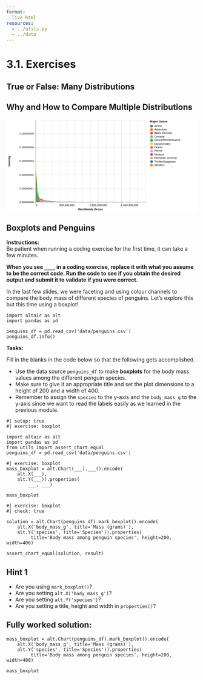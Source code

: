 ```yaml
---
format:
  live-html
resources:
  - ../utils.py
  - ../data
---
```


<script src='../../src/quiz.js'></script>  <!-- Only needed once per page -->

# 3.1. Exercises

## True or False: Many Distributions

<div id='mcq1'></div> 
<script>
    generateQuiz(
        'mcq1', 
        'True or False',  
        'Using a bar plot to display a statistic like the mean, is an effective way to compare quantitative dataframe columns.', 
        { 
        'True': 'This hinders us from seeing any variation in the data and can be problematic and cause us to draw incorrect conclusions.',
        'False': ''
        },
        'False',  
    );
</script>

<div id='mcq2'></div> 
<script>
    generateQuiz(
        'mcq2',
        'True or False',
        'We can sort boxplots by their median value within an Altair plot by specifying sort=‘median’.',
        {
        'True': 'We have to first use `pandas` to sort the categorical dataframe column’s mean values outside of the `alt.Chart()`.',
        'False': 'You remembered that we must do this first before making the plot!'
        },
        'False',
    );
</script>

## Why and How to Compare Multiple Distributions

<div id='mcq3'></div> 
<script>
    generateQuiz(
        'mcq3',
        'Question 1',
        'When comparing the value counts of certain dataframe columns, why can it be extremely difficult to obtain meaningful insights from density plots such as the one below?',
        {
        'There are too many records.': 'Having a lot of observations has no impact on a density plot.',
        'The majority of the observations lie on the left side of the plot making the values and genres difficult to observe.': '',
        'There are too many columns being plotted.': 'We are only plotting one column from a dataframe so this should not matter.',
        'The x-axis tend to display too many values without reason.': 'If our plot includes the axis to the length shown, there are records for the values but they are so close to 0, that they cannot be identified.'
        },
        'The majority of the observations lie on the left side of the plot making the values and genres difficult to observe.',
    );
</script>


<?xml version="1.0" encoding="utf-8"?>


<svg xmlns="http://www.w3.org/2000/svg" xmlns:xlink="http://www.w3.org/1999/xlink" version="1.1" class="marks" width="698" height="342" viewBox="0 0 698 342"><rect width="698" height="342" fill="white"/><g fill="none" stroke-miterlimit="10" transform="translate(107,5)"><g class="mark-group role-frame root" role="graphics-object" aria-roledescription="group mark container"><g transform="translate(0,0)"><path class="background" aria-hidden="true" d="M0.5,0.5h400v300h-400Z" stroke="#ddd"/><g><g class="mark-group role-axis" aria-hidden="true"><g transform="translate(0.5,300.5)"><path class="background" aria-hidden="true" d="M0,0h0v0h0Z" pointer-events="none"/><g><g class="mark-rule role-axis-grid" pointer-events="none"><line transform="translate(0,-300)" x2="0" y2="300" stroke="#ddd" stroke-width="1" opacity="1"/><line transform="translate(29,-300)" x2="0" y2="300" stroke="#ddd" stroke-width="1" opacity="1"/><line transform="translate(57,-300)" x2="0" y2="300" stroke="#ddd" stroke-width="1" opacity="1"/><line transform="translate(86,-300)" x2="0" y2="300" stroke="#ddd" stroke-width="1" opacity="1"/><line transform="translate(114,-300)" x2="0" y2="300" stroke="#ddd" stroke-width="1" opacity="1"/><line transform="translate(143,-300)" x2="0" y2="300" stroke="#ddd" stroke-width="1" opacity="1"/><line transform="translate(171,-300)" x2="0" y2="300" stroke="#ddd" stroke-width="1" opacity="1"/><line transform="translate(200,-300)" x2="0" y2="300" stroke="#ddd" stroke-width="1" opacity="1"/><line transform="translate(229,-300)" x2="0" y2="300" stroke="#ddd" stroke-width="1" opacity="1"/><line transform="translate(257,-300)" x2="0" y2="300" stroke="#ddd" stroke-width="1" opacity="1"/><line transform="translate(286,-300)" x2="0" y2="300" stroke="#ddd" stroke-width="1" opacity="1"/><line transform="translate(314,-300)" x2="0" y2="300" stroke="#ddd" stroke-width="1" opacity="1"/><line transform="translate(343,-300)" x2="0" y2="300" stroke="#ddd" stroke-width="1" opacity="1"/><line transform="translate(371,-300)" x2="0" y2="300" stroke="#ddd" stroke-width="1" opacity="1"/><line transform="translate(400,-300)" x2="0" y2="300" stroke="#ddd" stroke-width="1" opacity="1"/></g></g><path class="foreground" aria-hidden="true" d="" pointer-events="none" display="none"/></g></g><g class="mark-group role-axis" aria-hidden="true"><g transform="translate(0.5,0.5)"><path class="background" aria-hidden="true" d="M0,0h0v0h0Z" pointer-events="none"/><g><g class="mark-rule role-axis-grid" pointer-events="none"><line transform="translate(0,300)" x2="400" y2="0" stroke="#ddd" stroke-width="1" opacity="1"/><line transform="translate(0,250)" x2="400" y2="0" stroke="#ddd" stroke-width="1" opacity="1"/><line transform="translate(0,200)" x2="400" y2="0" stroke="#ddd" stroke-width="1" opacity="1"/><line transform="translate(0,150)" x2="400" y2="0" stroke="#ddd" stroke-width="1" opacity="1"/><line transform="translate(0,100)" x2="400" y2="0" stroke="#ddd" stroke-width="1" opacity="1"/><line transform="translate(0,50)" x2="400" y2="0" stroke="#ddd" stroke-width="1" opacity="1"/></g></g><path class="foreground" aria-hidden="true" d="" pointer-events="none" display="none"/></g></g><g class="mark-group role-axis" role="graphics-symbol" aria-roledescription="axis" aria-label="X-axis titled 'Worldwide Gross' for a linear scale with values from 0 to 2,800,000,000"><g transform="translate(0.5,300.5)"><path class="background" aria-hidden="true" d="M0,0h0v0h0Z" pointer-events="none"/><g><g class="mark-rule role-axis-tick" pointer-events="none"><line transform="translate(0,0)" x2="0" y2="5" stroke="#888" stroke-width="1" opacity="1"/><line transform="translate(29,0)" x2="0" y2="5" stroke="#888" stroke-width="1" opacity="1"/><line transform="translate(57,0)" x2="0" y2="5" stroke="#888" stroke-width="1" opacity="1"/><line transform="translate(86,0)" x2="0" y2="5" stroke="#888" stroke-width="1" opacity="1"/><line transform="translate(114,0)" x2="0" y2="5" stroke="#888" stroke-width="1" opacity="1"/><line transform="translate(143,0)" x2="0" y2="5" stroke="#888" stroke-width="1" opacity="1"/><line transform="translate(171,0)" x2="0" y2="5" stroke="#888" stroke-width="1" opacity="1"/><line transform="translate(200,0)" x2="0" y2="5" stroke="#888" stroke-width="1" opacity="1"/><line transform="translate(229,0)" x2="0" y2="5" stroke="#888" stroke-width="1" opacity="1"/><line transform="translate(257,0)" x2="0" y2="5" stroke="#888" stroke-width="1" opacity="1"/><line transform="translate(286,0)" x2="0" y2="5" stroke="#888" stroke-width="1" opacity="1"/><line transform="translate(314,0)" x2="0" y2="5" stroke="#888" stroke-width="1" opacity="1"/><line transform="translate(343,0)" x2="0" y2="5" stroke="#888" stroke-width="1" opacity="1"/><line transform="translate(371,0)" x2="0" y2="5" stroke="#888" stroke-width="1" opacity="1"/><line transform="translate(400,0)" x2="0" y2="5" stroke="#888" stroke-width="1" opacity="1"/></g><g class="mark-text role-axis-label" pointer-events="none"><text text-anchor="start" transform="translate(0,15)" font-family="sans-serif" font-size="10px" fill="#000" opacity="1">0</text><text text-anchor="middle" transform="translate(28.57142857142857,15)" font-family="sans-serif" font-size="10px" fill="#000" opacity="0">200,000,000</text><text text-anchor="middle" transform="translate(57.14285714285714,15)" font-family="sans-serif" font-size="10px" fill="#000" opacity="0">400,000,000</text><text text-anchor="middle" transform="translate(85.71428571428571,15)" font-family="sans-serif" font-size="10px" fill="#000" opacity="0">600,000,000</text><text text-anchor="middle" transform="translate(114.28571428571428,15)" font-family="sans-serif" font-size="10px" fill="#000" opacity="1">800,000,000</text><text text-anchor="middle" transform="translate(142.85714285714286,15)" font-family="sans-serif" font-size="10px" fill="#000" opacity="0">1,000,000,000</text><text text-anchor="middle" transform="translate(171.42857142857142,15)" font-family="sans-serif" font-size="10px" fill="#000" opacity="0">1,200,000,000</text><text text-anchor="middle" transform="translate(200,15)" font-family="sans-serif" font-size="10px" fill="#000" opacity="0">1,400,000,000</text><text text-anchor="middle" transform="translate(228.57142857142856,15)" font-family="sans-serif" font-size="10px" fill="#000" opacity="1">1,600,000,000</text><text text-anchor="middle" transform="translate(257.14285714285717,15)" font-family="sans-serif" font-size="10px" fill="#000" opacity="0">1,800,000,000</text><text text-anchor="middle" transform="translate(285.7142857142857,15)" font-family="sans-serif" font-size="10px" fill="#000" opacity="0">2,000,000,000</text><text text-anchor="middle" transform="translate(314.2857142857143,15)" font-family="sans-serif" font-size="10px" fill="#000" opacity="0">2,200,000,000</text><text text-anchor="middle" transform="translate(342.85714285714283,15)" font-family="sans-serif" font-size="10px" fill="#000" opacity="1">2,400,000,000</text><text text-anchor="middle" transform="translate(371.42857142857144,15)" font-family="sans-serif" font-size="10px" fill="#000" opacity="0">2,600,000,000</text><text text-anchor="end" transform="translate(400,15)" font-family="sans-serif" font-size="10px" fill="#000" opacity="0">2,800,000,000</text></g><g class="mark-rule role-axis-domain" pointer-events="none"><line transform="translate(0,0)" x2="400" y2="0" stroke="#888" stroke-width="1" opacity="1"/></g><g class="mark-text role-axis-title" pointer-events="none"><text text-anchor="middle" transform="translate(200,30)" font-family="sans-serif" font-size="11px" font-weight="bold" fill="#000" opacity="1">Worldwide
Gross</text></g></g><path class="foreground" aria-hidden="true" d="" pointer-events="none" display="none"/></g></g><g class="mark-group role-axis" role="graphics-symbol" aria-roledescription="axis" aria-label="Y-axis titled 'density' for a linear scale with values from 0.00000000 to 0.00000006"><g transform="translate(0.5,0.5)"><path class="background" aria-hidden="true" d="M0,0h0v0h0Z" pointer-events="none"/><g><g class="mark-rule role-axis-tick" pointer-events="none"><line transform="translate(0,300)" x2="-5" y2="0" stroke="#888" stroke-width="1" opacity="1"/><line transform="translate(0,250)" x2="-5" y2="0" stroke="#888" stroke-width="1" opacity="1"/><line transform="translate(0,200)" x2="-5" y2="0" stroke="#888" stroke-width="1" opacity="1"/><line transform="translate(0,150)" x2="-5" y2="0" stroke="#888" stroke-width="1" opacity="1"/><line transform="translate(0,100)" x2="-5" y2="0" stroke="#888" stroke-width="1" opacity="1"/><line transform="translate(0,50)" x2="-5" y2="0" stroke="#888" stroke-width="1" opacity="1"/></g><g class="mark-text role-axis-label" pointer-events="none"><text text-anchor="end" transform="translate(-7,303)" font-family="sans-serif" font-size="10px" fill="#000" opacity="1">0.00000000</text><text text-anchor="end" transform="translate(-7,252.99999999999997)" font-family="sans-serif" font-size="10px" fill="#000" opacity="1">0.00000001</text><text text-anchor="end" transform="translate(-7,203)" font-family="sans-serif" font-size="10px" fill="#000" opacity="1">0.00000002</text><text text-anchor="end" transform="translate(-7,153)" font-family="sans-serif" font-size="10px" fill="#000" opacity="1">0.00000003</text><text text-anchor="end" transform="translate(-7,102.99999999999997)" font-family="sans-serif" font-size="10px" fill="#000" opacity="1">0.00000004</text><text text-anchor="end" transform="translate(-7,52.999999999999986)" font-family="sans-serif" font-size="10px" fill="#000" opacity="1">0.00000005</text></g><g class="mark-rule role-axis-domain" pointer-events="none"><line transform="translate(0,300)" x2="0" y2="-300" stroke="#888" stroke-width="1" opacity="1"/></g><g class="mark-text role-axis-title" pointer-events="none"><text text-anchor="middle" transform="translate(-91,150) rotate(-90) translate(0,-2)" font-family="sans-serif" font-size="11px" font-weight="bold" fill="#000" opacity="1">density</text></g></g><path class="foreground" aria-hidden="true" d="" pointer-events="none" display="none"/></g></g><g class="mark-group role-scope pathgroup" role="graphics-object" aria-roledescription="group mark container"><g transform="translate(0,0)"><path class="background" aria-hidden="true" d="M0,0h400v300h-400Z"/><g><g class="mark-area role-mark marks" role="graphics-object" aria-roledescription="area mark container"><path aria-label="Major Genre: Drama; Worldwide Gross: 0; density: 1.44424720047e-8" role="graphics-symbol" aria-roledescription="area mark" d="M0,227.78763997655835L4.5309174514285715,260.5435171237179L9.061834902857143,281.62660249010924L13.592752354285711,290.92105336081L18.123669805714286,293.6775016427389L22.654587257142857,296.23806738826926L27.185504708571422,297.9418533945787L31.716422160000008,297.5390291148264L36.24733961142857,298.6201853864766L40.77825706285714,299.3653273939833L45.309174514285715,298.8111042263535L49.84009196571429,299.2853816706925L54.371009417142844,299.63689836851955L58.90192686857143,299.7793933873255L63.432844320000015,299.92144350803585L67.96376177142857,299.8094912328355L72.49467922285714,299.8325724583856L77.02559667428572,299.9603750296905L81.55651412571429,299.9995176376596L86.08743157714285,299.8424280446291L90.61834902857143,299.9652788421899L95.14926648000001,299.84922502557475L99.68018393142857,299.58470017735266L104.21110138285717,299.9839037082034L108.74201883428569,299.99444989899456L113.27293628571428,299.7843360491982L113.27293628571428,300L108.74201883428569,300L104.21110138285717,300L99.68018393142857,300L95.14926648000001,300L90.61834902857143,300L86.08743157714285,300L81.55651412571429,300L77.02559667428572,300L72.49467922285714,300L67.96376177142857,300L63.432844320000015,300L58.90192686857143,300L54.371009417142844,300L49.84009196571429,300L45.309174514285715,300L40.77825706285714,300L36.24733961142857,300L31.716422160000008,300L27.185504708571422,300L22.654587257142857,300L18.123669805714286,300L13.592752354285711,300L9.061834902857143,300L4.5309174514285715,300L0,300Z" fill="#b279a2"/></g></g><path class="foreground" aria-hidden="true" d="" display="none"/></g><g transform="translate(0,0)"><path class="background" aria-hidden="true" d="M0,0h400v300h-400Z"/><g><g class="mark-area role-mark marks" role="graphics-object" aria-roledescription="area mark container"><path aria-label="Major Genre: Comedy; Worldwide Gross: 0; density: 8.52802226222e-9" role="graphics-symbol" aria-roledescription="area mark" d="M0,257.35988868891604L3.545688182857143,251.0040046902376L7.091376365714286,271.18843062613087L10.637064548571429,283.46497304578224L14.182752731428572,289.39359588007784L17.728440914285713,292.9477420146153L21.274129097142858,293.25704947149427L24.819817280000002,292.6969793063541L28.365505462857143,295.1691500129199L31.91119364571428,297.33572233348417L35.456881828571426,297.9538253116325L39.00257001142857,297.7182807662953L42.548258194285715,297.59978101374304L46.09394637714285,298.50721815405865L49.639634560000005,298.7464796703493L53.185322742857146,299.3716550403724L56.73101092571429,299.6078073024964L60.27669910857144,299.3869963313005L63.82238729142856,299.2600562224332L67.36807547428572,299.00023774819795L70.91376365714285,299.17141402520036L74.45945184,299.3649031871381L78.00514002285713,299.67707249657303L81.5508282057143,299.7618696234897L85.09651638857143,299.6929981582983L88.64220457142858,299.7454513023682L88.64220457142858,300L85.09651638857143,300L81.5508282057143,300L78.00514002285713,300L74.45945184,300L70.91376365714285,300L67.36807547428572,300L63.82238729142856,300L60.27669910857144,300L56.73101092571429,300L53.185322742857146,300L49.639634560000005,300L46.09394637714285,300L42.548258194285715,300L39.00257001142857,300L35.456881828571426,300L31.91119364571428,300L28.365505462857143,300L24.819817280000002,300L21.274129097142858,300L17.728440914285713,300L14.182752731428572,300L10.637064548571429,300L7.091376365714286,300L3.545688182857143,300L0,300Z" fill="#72b7b2"/></g></g><path class="foreground" aria-hidden="true" d="" display="none"/></g><g transform="translate(0,0)"><path class="background" aria-hidden="true" d="M0,0h400v300h-400Z"/><g><g class="mark-area role-mark marks" role="graphics-object" aria-roledescription="area mark container"><path aria-label="Major Genre: Musical; Worldwide Gross: 0; density: 6.06143341112e-9" role="graphics-symbol" aria-roledescription="area mark" d="M0,269.6928329443893L2.305582462857143,265.89786802245163L4.611164925714286,266.9840974395593L6.916747388571428,271.74742391367965L9.222329851428572,277.90216401408463L11.527912314285715,283.5638178835023L13.833494777142857,287.76613020706554L16.139077240000002,290.2453656909139L18.444659702857145,291.2413891205432L20.750242165714287,291.40497762008965L23.05582462857143,291.51001349651386L25.36140709142857,292.05541324741404L27.666989554285713,293.10240552828805L29.972572017142856,294.3998887046243L32.278154480000005,295.59943592855103L34.58373694285714,296.4416085539748L36.88931940571429,296.8764163932298L39.194901868571435,297.0657202588026L41.500484331428574,297.26238439021495L43.80606679428571,297.6408145712951L46.11164925714286,298.18378528871744L48.41723171999999,298.7072932813438L50.72281418285714,299.01212966042976L53.028396645714295,299.04311110642084L55.33397910857143,298.9296410012533L57.63956157142858,298.87888874589345L57.63956157142858,300L55.33397910857143,300L53.028396645714295,300L50.72281418285714,300L48.41723171999999,300L46.11164925714286,300L43.80606679428571,300L41.500484331428574,300L39.194901868571435,300L36.88931940571429,300L34.58373694285714,300L32.278154480000005,300L29.972572017142856,300L27.666989554285713,300L25.36140709142857,300L23.05582462857143,300L20.750242165714287,300L18.444659702857145,300L16.139077240000002,300L13.833494777142857,300L11.527912314285715,300L9.222329851428572,300L6.916747388571428,300L4.611164925714286,300L2.305582462857143,300L0,300Z" fill="#9d755d"/></g></g><path class="foreground" aria-hidden="true" d="" display="none"/></g><g transform="translate(0,0)"><path class="background" aria-hidden="true" d="M0,0h400v300h-400Z"/><g><g class="mark-area role-mark marks" role="graphics-object" aria-roledescription="area mark container"><path aria-label="Major Genre: Thriller/Suspense; Worldwide Gross: 0; density: 7.32819297617e-9" role="graphics-symbol" aria-roledescription="area mark" d="M0,263.35903511915495L10.530742600000002,278.70949084360245L21.061485200000003,294.60026288038654L31.5922278,296.5956132480385L42.12297040000001,298.3140776726223L52.653713,299.4438843096835L63.1844556,299.8417208691465L73.7151982,299.854958580544L84.24594080000001,299.99980247312976L94.7766834,299.644243968835L105.307426,299.45632825966305L115.8381686,299.9726650675178L126.3689112,299.999999990627L136.8996538,300L147.4303964,300L157.961139,300L168.49188160000003,300L179.02262420000002,300L189.5533668,300L200.08410940000002,300L210.614852,300L221.1455946,300L231.6763372,300L242.2070798,299.9999999999845L252.7378224,299.9990169452095L263.268565,299.60818930857033L263.268565,300L252.7378224,300L242.2070798,300L231.6763372,300L221.1455946,300L210.614852,300L200.08410940000002,300L189.5533668,300L179.02262420000002,300L168.49188160000003,300L157.961139,300L147.4303964,300L136.8996538,300L126.3689112,300L115.8381686,300L105.307426,300L94.7766834,300L84.24594080000001,300L73.7151982,300L63.1844556,300L52.653713,300L42.12297040000001,300L31.5922278,300L21.061485200000003,300L10.530742600000002,300L0,300Z" fill="#4c78a8"/></g></g><path class="foreground" aria-hidden="true" d="" display="none"/></g><g transform="translate(0,0)"><path class="background" aria-hidden="true" d="M0,0h400v300h-400Z"/><g><g class="mark-area role-mark marks" role="graphics-object" aria-roledescription="area mark container"><path aria-label="Major Genre: Adventure; Worldwide Gross: 0; density: 2.02187847231e-9" role="graphics-symbol" aria-roledescription="area mark" d="M0,289.8906076384335L6.474441857142857,287.4975933196307L12.948883714285714,287.48138252419983L19.42332557142857,289.27331543831014L25.897767428571427,291.5360719253615L32.372209285714284,293.33967742431884L38.84665114285714,294.49386651335465L45.321093000000005,295.25675399087146L51.795534857142854,295.9684475924111L58.26997671428571,296.77538269764517L64.74441857142857,297.5497716893814L71.21886042857143,298.1065600767519L77.69330228571428,298.43902350754087L84.16774414285715,298.65986274151453L90.64218600000001,298.8188008782915L97.11662785714286,298.8710425827516L103.59106971428571,298.77553908911057L110.06551157142856,298.5794482497719L116.53995342857142,298.39930095457885L123.0143952857143,298.33807310746624L129.48883714285714,298.4433701561111L135.963279,298.69839575409L142.43772085714286,299.02041702035956L148.9121627142857,299.31537664927583L155.38660457142856,299.54452279294173L161.86104642857143,299.71664603669086L161.86104642857143,300L155.38660457142856,300L148.9121627142857,300L142.43772085714286,300L135.963279,300L129.48883714285714,300L123.0143952857143,300L116.53995342857142,300L110.06551157142856,300L103.59106971428571,300L97.11662785714286,300L90.64218600000001,300L84.16774414285715,300L77.69330228571428,300L71.21886042857143,300L64.74441857142857,300L58.26997671428571,300L51.795534857142854,300L45.321093000000005,300L38.84665114285714,300L32.372209285714284,300L25.897767428571427,300L19.42332557142857,300L12.948883714285714,300L6.474441857142857,300L0,300Z" fill="#f58518"/></g></g><path class="foreground" aria-hidden="true" d="" display="none"/></g><g transform="translate(0,0)"><path class="background" aria-hidden="true" d="M0,0h400v300h-400Z"/><g><g class="mark-area role-mark marks" role="graphics-object" aria-roledescription="area mark container"><path aria-label="Major Genre: Action; Worldwide Gross: 0; density: 3.7716362804e-9" role="graphics-symbol" aria-roledescription="area mark" d="M0,281.14181859797947L15.816522851428571,286.3630539505048L31.633045702857142,294.21031536935493L47.44956855428571,296.32277091386294L63.266091405714285,297.9024805806831L79.08261425714286,299.2989583663021L94.89913710857142,299.77451130200507L110.71565996000001,299.61868789203953L126.53218281142857,299.8639526341454L142.34870566285713,299.88153783356876L158.16522851428573,299.9897039491015L173.98175136571427,299.99999978549624L189.79827421714285,300L205.61479706857142,300L221.43131992000002,300L237.24784277142854,300L253.06436562285714,300L268.88088847428577,300L284.69741132571426,300L300.51393417714286,300L316.33045702857146,300L332.14697988,300L347.96350273142855,300L363.7800255828571,299.99999999496043L379.5965484342857,299.99822698096756L395.4130712857143,299.87483400409104L395.4130712857143,300L379.5965484342857,300L363.7800255828571,300L347.96350273142855,300L332.14697988,300L316.33045702857146,300L300.51393417714286,300L284.69741132571426,300L268.88088847428577,300L253.06436562285714,300L237.24784277142854,300L221.43131992000002,300L205.61479706857142,300L189.79827421714285,300L173.98175136571427,300L158.16522851428573,300L142.34870566285713,300L126.53218281142857,300L110.71565996000001,300L94.89913710857142,300L79.08261425714286,300L63.266091405714285,300L47.44956855428571,300L31.633045702857142,300L15.816522851428571,300L0,300Z" fill="#4c78a8"/></g></g><path class="foreground" aria-hidden="true" d="" display="none"/></g><g transform="translate(0,0)"><path class="background" aria-hidden="true" d="M0,0h400v300h-400Z"/><g><g class="mark-area role-mark marks" role="graphics-object" aria-roledescription="area mark container"><path aria-label="Major Genre: Romantic Comedy; Worldwide Gross: 0; density: 5.9563842043e-9" role="graphics-symbol" aria-roledescription="area mark" d="M0,270.21807897849L2.648,265.43656567568956L5.296,267.8727819923353L7.944,274.7407102032084L10.592,281.8359430862L13.239999999999998,286.99995358460416L15.888,290.2271849505979L18.536,292.18491702776845L21.184,293.3512331320155L23.832,293.9728562850058L26.479999999999997,294.2656291523244L29.128,294.5015361687678L31.776,294.86022365088195L34.424,295.284352807232L37.072,295.6540779785503L39.72,295.98932391950945L42.368,296.32653240122994L45.016,296.5756600758668L47.664,296.66755920503726L50.312,296.77057398260166L52.959999999999994,297.193666465395L55.608000000000004,297.99027652505305L58.256,298.82090321858004L60.904,299.32846282216383L63.552,299.4891190065545L66.2,299.52542986475737L66.2,300L63.552,300L60.904,300L58.256,300L55.608000000000004,300L52.959999999999994,300L50.312,300L47.664,300L45.016,300L42.368,300L39.72,300L37.072,300L34.424,300L31.776,300L29.128,300L26.479999999999997,300L23.832,300L21.184,300L18.536,300L15.888,300L13.239999999999998,300L10.592,300L7.944,300L5.296,300L2.648,300L0,300Z" fill="#bab0ac"/></g></g><path class="foreground" aria-hidden="true" d="" display="none"/></g><g transform="translate(0,0)"><path class="background" aria-hidden="true" d="M0,0h400v300h-400Z"/><g><g class="mark-area role-mark marks" role="graphics-object" aria-roledescription="area mark container"><path aria-label="Major Genre: Horror; Worldwide Gross: 0; density: 8.01575942079e-9" role="graphics-symbol" aria-roledescription="area mark" d="M0,259.9212028960269L3.343175434285714,243.25982342498887L6.686350868571428,263.469537691571L10.029526302857143,279.99570318102013L13.372701737142856,286.57743806243184L16.715877171428573,289.43539778152854L20.059052605714285,293.68290884620296L23.40222804,294.7650062414786L26.745403474285713,294.7016919943395L30.088578908571428,295.66405233157803L33.43175434285715,297.8172096295773L36.77492977714286,298.92639553782396L40.11810521142857,299.82849782680927L43.46128064571428,299.98364071612343L46.80445608,299.7801234383062L50.147631514285706,299.44856153833973L53.490806948571425,299.68043459851L56.83398238285714,299.4644364894259L60.177157817142856,299.70311426993874L63.520333251428575,299.81747063472164L66.8635086857143,299.4589624215067L70.20668411999999,299.748487306465L73.54985955428572,299.9837861435889L76.89303498857144,299.989428211052L80.23621042285714,299.79653303105505L83.57938585714285,299.45225434870093L83.57938585714285,300L80.23621042285714,300L76.89303498857144,300L73.54985955428572,300L70.20668411999999,300L66.8635086857143,300L63.520333251428575,300L60.177157817142856,300L56.83398238285714,300L53.490806948571425,300L50.147631514285706,300L46.80445608,300L43.46128064571428,300L40.11810521142857,300L36.77492977714286,300L33.43175434285715,300L30.088578908571428,300L26.745403474285713,300L23.40222804,300L20.059052605714285,300L16.715877171428573,300L13.372701737142856,300L10.029526302857143,300L6.686350868571428,300L3.343175434285714,300L0,300Z" fill="#ff9da6"/></g></g><path class="foreground" aria-hidden="true" d="" display="none"/></g><g transform="translate(0,0)"><path class="background" aria-hidden="true" d="M0,0h400v300h-400Z"/><g><g class="mark-area role-mark marks" role="graphics-object" aria-roledescription="area mark container"><path aria-label="Major Genre: Western; Worldwide Gross: 14873; density: 1.50362976487e-8" role="graphics-symbol" aria-roledescription="area mark" d="M0.0021247142857142858,224.81851175639844L2.426039725714286,218.97486130691007L4.849954737142858,256.4355252758361L7.273869748571428,277.11540972670383L9.697784760000001,282.4852648517087L12.121699771428572,290.2082340004865L14.545614782857141,291.28002605253937L16.969529794285716,295.17848502885937L19.39344480571429,299.4134691503748L21.817359817142858,299.9855363564461L24.24127482857143,299.99992864617354L26.665189839999996,299.99999993032117L29.089104851428573,299.99999999998664L31.513019862857146,300L33.93693487428572,300L36.36084988571429,300L38.78476489714286,300L41.20867990857143,300L43.63259492,300L46.05650993142857,299.99999999999943L48.48042494285715,299.99999999523374L50.90433995428572,299.99999209154777L53.32825496571429,299.9974737848801L55.75216997714286,299.8446496072872L58.17608498857142,298.16084822499323L60.6,295.8083407005724L60.6,300L58.17608498857142,300L55.75216997714286,300L53.32825496571429,300L50.90433995428572,300L48.48042494285715,300L46.05650993142857,300L43.63259492,300L41.20867990857143,300L38.78476489714286,300L36.36084988571429,300L33.93693487428572,300L31.513019862857146,300L29.089104851428573,300L26.665189839999996,300L24.24127482857143,300L21.817359817142858,300L19.39344480571429,300L16.969529794285716,300L14.545614782857141,300L12.121699771428572,300L9.697784760000001,300L7.273869748571428,300L4.849954737142858,300L2.426039725714286,300L0.0021247142857142858,300Z" fill="#f58518"/></g></g><path class="foreground" aria-hidden="true" d="" display="none"/></g><g transform="translate(0,0)"><path class="background" aria-hidden="true" d="M0,0h400v300h-400Z"/><g><g class="mark-area role-mark marks" role="graphics-object" aria-roledescription="area mark container"><path aria-label="Major Genre: Documentary; Worldwide Gross: 0; density: 5.50885628936e-8" role="graphics-symbol" aria-roledescription="area mark" d="M0,24.557185532192214L1.270940097142857,169.51917784392845L2.541880194285714,247.24676230457746L3.812820291428571,284.8847729355303L5.083760388571428,286.4172617402167L6.354700485714286,299.45112355179805L7.625640582857142,294.7656007531655L8.896580680000001,292.0499112596568L10.167520777142856,290.07254334029506L11.438460874285711,297.16916057259635L12.709400971428572,299.9870327935237L13.980341068571429,299.9999990616756L15.251281165714284,299.99998509717886L16.522221262857144,299.92678035094696L17.793161360000003,294.3176097799086L19.064101457142854,293.03407665208556L20.335041554285713,299.8651128576508L21.60598165142857,299.9999587421452L22.876921748571423,299.99999999980065L24.14786184571429,300L25.418801942857144,300L26.689742040000002,299.99999999999994L27.960682137142857,299.9999999169084L29.231622234285716,299.9973503006987L30.502562331428567,298.6653104733317L31.773502428571426,289.3804004682371L31.773502428571426,300L30.502562331428567,300L29.231622234285716,300L27.960682137142857,300L26.689742040000002,300L25.418801942857144,300L24.14786184571429,300L22.876921748571423,300L21.60598165142857,300L20.335041554285713,300L19.064101457142854,300L17.793161360000003,300L16.522221262857144,300L15.251281165714284,300L13.980341068571429,300L12.709400971428572,300L11.438460874285711,300L10.167520777142856,300L8.896580680000001,300L7.625640582857142,300L6.354700485714286,300L5.083760388571428,300L3.812820291428571,300L2.541880194285714,300L1.270940097142857,300L0,300Z" fill="#eeca3b"/></g></g><path class="foreground" aria-hidden="true" d="" display="none"/></g><g transform="translate(0,0)"><path class="background" aria-hidden="true" d="M0,0h400v300h-400Z"/><g><g class="mark-area role-mark marks" role="graphics-object" aria-roledescription="area mark container"><path aria-label="Major Genre: Black Comedy; Worldwide Gross: 0; density: 1.88096173928e-8" role="graphics-symbol" aria-roledescription="area mark" d="M0,205.95191303584903L0.9338042000000001,184.0810696071579L1.8676084000000002,189.0801482765057L2.8014126,206.09565095532326L3.7352168000000003,223.54909431688498L4.669021,244.11101400250965L5.6028252,267.5562672255279L6.536629400000001,285.5154166462481L7.470433600000001,293.2194662622639L8.4042378,292.51625398343856L9.338042,288.40739797709534L10.2718462,286.1539773042876L11.2056504,287.5342524014603L12.1394546,291.0680304084181L13.073258800000001,295.0435152217151L14.007063,298.0500864492792L14.940867200000001,299.4943178495217L15.8746714,299.9167584950028L16.8084756,299.9913980562823L17.7422798,299.9984392089221L18.676084,299.98564870404476L19.6098882,299.87497357558766L20.5436924,299.32593236905876L21.477496600000006,297.7543151277634L22.4113008,295.3768709023329L23.345105,294.1188116243428L23.345105,300L22.4113008,300L21.477496600000006,300L20.5436924,300L19.6098882,300L18.676084,300L17.7422798,300L16.8084756,300L15.8746714,300L14.940867200000001,300L14.007063,300L13.073258800000001,300L12.1394546,300L11.2056504,300L10.2718462,300L9.338042,300L8.4042378,300L7.470433600000001,300L6.536629400000001,300L5.6028252,300L4.669021,300L3.7352168000000003,300L2.8014126,300L1.8676084000000002,300L0.9338042000000001,300L0,300Z" fill="#e45756"/></g></g><path class="foreground" aria-hidden="true" d="" display="none"/></g><g transform="translate(0,0)"><path class="background" aria-hidden="true" d="M0,0h400v300h-400Z"/><g><g class="mark-area role-mark marks" role="graphics-object" aria-roledescription="area mark container"><path aria-label="Major Genre: Concert/Performance; Worldwide Gross: 2255000; density: 1.08094342683e-8" role="graphics-symbol" aria-roledescription="area mark" d="M0.3221428571428571,245.95282865834523L0.7165816057142858,238.61798815798952L1.1110203542857144,231.51144505136992L1.5054591028571427,224.71511073781878L1.8998978514285714,218.51829951975117L2.2943366000000003,213.43434660035345L2.6887753485714283,210.0759016998447L3.0832140971428577,208.9436161540952L3.477652845714286,210.2398330575309L3.872091594285714,213.80680022060338L4.266530342857143,219.21395915028165L4.660969091428571,225.9308333882658L5.055407839999999,233.4789770663016L5.449846588571429,241.48332190622892L5.844285337142858,249.61651929835762L6.238724085714286,257.4980275017305L6.633162834285715,264.631542178887L7.027601582857143,270.4345412509959L7.422040331428572,274.3588958794115L7.816479080000001,276.055788355694L8.210917828571429,275.52034785843097L8.605356577142857,273.1600740813502L8.999795325714285,269.75537432611907L9.394234074285714,266.31167280684906L9.788672822857142,263.8358218858138L10.183111571428572,263.09825926822367L10.183111571428572,300L9.788672822857142,300L9.394234074285714,300L8.999795325714285,300L8.605356577142857,300L8.210917828571429,300L7.816479080000001,300L7.422040331428572,300L7.027601582857143,300L6.633162834285715,300L6.238724085714286,300L5.844285337142858,300L5.449846588571429,300L5.055407839999999,300L4.660969091428571,300L4.266530342857143,300L3.872091594285714,300L3.477652845714286,300L3.0832140971428577,300L2.6887753485714283,300L2.2943366000000003,300L1.8998978514285714,300L1.5054591028571427,300L1.1110203542857144,300L0.7165816057142858,300L0.3221428571428571,300Z" fill="#54a24b"/></g></g><path class="foreground" aria-hidden="true" d="" display="none"/></g></g><g class="mark-group role-legend" role="graphics-symbol" aria-roledescription="legend" aria-label="Symbol legend titled 'Major Genre' for fill color with 12 values: Action, Adventure, Black Comedy, Comedy, Concert/Performance, ending with Western"><g transform="translate(418,0)"><path class="background" aria-hidden="true" d="M0,0h168v170h-168Z" pointer-events="none"/><g><g class="mark-group role-legend-entry"><g transform="translate(0,16)"><path class="background" aria-hidden="true" d="M0,0h0v0h0Z" pointer-events="none"/><g><g class="mark-group role-scope" role="graphics-object" aria-roledescription="group mark container"><g transform="translate(0,0)"><path class="background" aria-hidden="true" d="M0,0h168v11h-168Z" pointer-events="none" opacity="1"/><g><g class="mark-symbol role-legend-symbol" pointer-events="none"><path transform="translate(6,6)" d="M5,0A5,5,0,1,1,-5,0A5,5,0,1,1,5,0" fill="#4c78a8" stroke-width="1.5" opacity="1"/></g><g class="mark-text role-legend-label" pointer-events="none"><text text-anchor="start" transform="translate(16,9)" font-family="sans-serif" font-size="10px" fill="#000" opacity="1">Action</text></g></g><path class="foreground" aria-hidden="true" d="" pointer-events="none" display="none"/></g><g transform="translate(0,13)"><path class="background" aria-hidden="true" d="M0,0h168v11h-168Z" pointer-events="none" opacity="1"/><g><g class="mark-symbol role-legend-symbol" pointer-events="none"><path transform="translate(6,6)" d="M5,0A5,5,0,1,1,-5,0A5,5,0,1,1,5,0" fill="#f58518" stroke-width="1.5" opacity="1"/></g><g class="mark-text role-legend-label" pointer-events="none"><text text-anchor="start" transform="translate(16,9)" font-family="sans-serif" font-size="10px" fill="#000" opacity="1">Adventure</text></g></g><path class="foreground" aria-hidden="true" d="" pointer-events="none" display="none"/></g><g transform="translate(0,26)"><path class="background" aria-hidden="true" d="M0,0h168v11h-168Z" pointer-events="none" opacity="1"/><g><g class="mark-symbol role-legend-symbol" pointer-events="none"><path transform="translate(6,6)" d="M5,0A5,5,0,1,1,-5,0A5,5,0,1,1,5,0" fill="#e45756" stroke-width="1.5" opacity="1"/></g><g class="mark-text role-legend-label" pointer-events="none"><text text-anchor="start" transform="translate(16,9)" font-family="sans-serif" font-size="10px" fill="#000" opacity="1">Black
Comedy</text></g></g><path class="foreground" aria-hidden="true" d="" pointer-events="none" display="none"/></g><g transform="translate(0,39)"><path class="background" aria-hidden="true" d="M0,0h168v11h-168Z" pointer-events="none" opacity="1"/><g><g class="mark-symbol role-legend-symbol" pointer-events="none"><path transform="translate(6,6)" d="M5,0A5,5,0,1,1,-5,0A5,5,0,1,1,5,0" fill="#72b7b2" stroke-width="1.5" opacity="1"/></g><g class="mark-text role-legend-label" pointer-events="none"><text text-anchor="start" transform="translate(16,9)" font-family="sans-serif" font-size="10px" fill="#000" opacity="1">Comedy</text></g></g><path class="foreground" aria-hidden="true" d="" pointer-events="none" display="none"/></g><g transform="translate(0,52)"><path class="background" aria-hidden="true" d="M0,0h168v11h-168Z" pointer-events="none" opacity="1"/><g><g class="mark-symbol role-legend-symbol" pointer-events="none"><path transform="translate(6,6)" d="M5,0A5,5,0,1,1,-5,0A5,5,0,1,1,5,0" fill="#54a24b" stroke-width="1.5" opacity="1"/></g><g class="mark-text role-legend-label" pointer-events="none"><text text-anchor="start" transform="translate(16,9)" font-family="sans-serif" font-size="10px" fill="#000" opacity="1">Concert/Performance</text></g></g><path class="foreground" aria-hidden="true" d="" pointer-events="none" display="none"/></g><g transform="translate(0,65)"><path class="background" aria-hidden="true" d="M0,0h168v11h-168Z" pointer-events="none" opacity="1"/><g><g class="mark-symbol role-legend-symbol" pointer-events="none"><path transform="translate(6,6)" d="M5,0A5,5,0,1,1,-5,0A5,5,0,1,1,5,0" fill="#eeca3b" stroke-width="1.5" opacity="1"/></g><g class="mark-text role-legend-label" pointer-events="none"><text text-anchor="start" transform="translate(16,9)" font-family="sans-serif" font-size="10px" fill="#000" opacity="1">Documentary</text></g></g><path class="foreground" aria-hidden="true" d="" pointer-events="none" display="none"/></g><g transform="translate(0,78)"><path class="background" aria-hidden="true" d="M0,0h168v11h-168Z" pointer-events="none" opacity="1"/><g><g class="mark-symbol role-legend-symbol" pointer-events="none"><path transform="translate(6,6)" d="M5,0A5,5,0,1,1,-5,0A5,5,0,1,1,5,0" fill="#b279a2" stroke-width="1.5" opacity="1"/></g><g class="mark-text role-legend-label" pointer-events="none"><text text-anchor="start" transform="translate(16,9)" font-family="sans-serif" font-size="10px" fill="#000" opacity="1">Drama</text></g></g><path class="foreground" aria-hidden="true" d="" pointer-events="none" display="none"/></g><g transform="translate(0,91)"><path class="background" aria-hidden="true" d="M0,0h168v11h-168Z" pointer-events="none" opacity="1"/><g><g class="mark-symbol role-legend-symbol" pointer-events="none"><path transform="translate(6,6)" d="M5,0A5,5,0,1,1,-5,0A5,5,0,1,1,5,0" fill="#ff9da6" stroke-width="1.5" opacity="1"/></g><g class="mark-text role-legend-label" pointer-events="none"><text text-anchor="start" transform="translate(16,9)" font-family="sans-serif" font-size="10px" fill="#000" opacity="1">Horror</text></g></g><path class="foreground" aria-hidden="true" d="" pointer-events="none" display="none"/></g><g transform="translate(0,104)"><path class="background" aria-hidden="true" d="M0,0h168v11h-168Z" pointer-events="none" opacity="1"/><g><g class="mark-symbol role-legend-symbol" pointer-events="none"><path transform="translate(6,6)" d="M5,0A5,5,0,1,1,-5,0A5,5,0,1,1,5,0" fill="#9d755d" stroke-width="1.5" opacity="1"/></g><g class="mark-text role-legend-label" pointer-events="none"><text text-anchor="start" transform="translate(16,9)" font-family="sans-serif" font-size="10px" fill="#000" opacity="1">Musical</text></g></g><path class="foreground" aria-hidden="true" d="" pointer-events="none" display="none"/></g><g transform="translate(0,117)"><path class="background" aria-hidden="true" d="M0,0h168v11h-168Z" pointer-events="none" opacity="1"/><g><g class="mark-symbol role-legend-symbol" pointer-events="none"><path transform="translate(6,6)" d="M5,0A5,5,0,1,1,-5,0A5,5,0,1,1,5,0" fill="#bab0ac" stroke-width="1.5" opacity="1"/></g><g class="mark-text role-legend-label" pointer-events="none"><text text-anchor="start" transform="translate(16,9)" font-family="sans-serif" font-size="10px" fill="#000" opacity="1">Romantic
Comedy</text></g></g><path class="foreground" aria-hidden="true" d="" pointer-events="none" display="none"/></g><g transform="translate(0,130)"><path class="background" aria-hidden="true" d="M0,0h168v11h-168Z" pointer-events="none" opacity="1"/><g><g class="mark-symbol role-legend-symbol" pointer-events="none"><path transform="translate(6,6)" d="M5,0A5,5,0,1,1,-5,0A5,5,0,1,1,5,0" fill="#4c78a8" stroke-width="1.5" opacity="1"/></g><g class="mark-text role-legend-label" pointer-events="none"><text text-anchor="start" transform="translate(16,9)" font-family="sans-serif" font-size="10px" fill="#000" opacity="1">Thriller/Suspense</text></g></g><path class="foreground" aria-hidden="true" d="" pointer-events="none" display="none"/></g><g transform="translate(0,143)"><path class="background" aria-hidden="true" d="M0,0h168v11h-168Z" pointer-events="none" opacity="1"/><g><g class="mark-symbol role-legend-symbol" pointer-events="none"><path transform="translate(6,6)" d="M5,0A5,5,0,1,1,-5,0A5,5,0,1,1,5,0" fill="#f58518" stroke-width="1.5" opacity="1"/></g><g class="mark-text role-legend-label" pointer-events="none"><text text-anchor="start" transform="translate(16,9)" font-family="sans-serif" font-size="10px" fill="#000" opacity="1">Western</text></g></g><path class="foreground" aria-hidden="true" d="" pointer-events="none" display="none"/></g></g></g><path class="foreground" aria-hidden="true" d="" pointer-events="none" display="none"/></g></g><g class="mark-text role-legend-title" pointer-events="none"><text text-anchor="start" transform="translate(0,9)" font-family="sans-serif" font-size="11px" font-weight="bold" fill="#000" opacity="1">Major
Genre</text></g></g><path class="foreground" aria-hidden="true" d="" pointer-events="none" display="none"/></g></g></g><path class="foreground" aria-hidden="true" d="" display="none"/></g></g></g></svg>


<div id='mcq4'></div> 
<script>
    generateQuiz(
        'mcq4',
        'Question 2',
        'Which of the following statistics is 𝐍𝐎𝐓 displayed in a boxplot?',
        {
        'Mean': '',
        'Maximum': 'This is displayed at the end of the top (or right) whisker.',
        'Minimum': 'This is displayed at the end of the bottom (or left) whisker.',
        'Median': 'This is what the middle line in the box represents!'
        },
        'Mean',
    );
</script>

## Boxplots and Penguins


**Instructions:**    
Be patient when running a coding exercise for the first time, it can take a few minutes. 

**When you see `____` in a coding exercise, replace it with what you assume to be the correct code. Run the code to see if you obtain the desired output
and submit it to validate if you were correct.**


In the last few slides, we were faceting and using colour channels to compare the body mass of different species of penguins. Let's explore this but this time using a boxplot!


```pyodide
import altair as alt
import pandas as pd

penguins_df = pd.read_csv('data/penguins.csv')
penguins_df.info()
```

**Tasks:**

Fill in the blanks in the code below so that the following gets accomplished.

- Use the data source `penguins_df` to make **boxplots** for the body mass values among the different penguin species.
- Make sure to give it an appropriate title and set the plot dimensions to a height of 200 and a width of 400.
- Remember to assign the `species` to the y-axis and the `body_mass_g` to the y-axis since we want to read the labels easily as we learned in the previous module.

```pyodide
#| setup: true
#| exercise: boxplot

import altair as alt
import pandas as pd
from utils import assert_chart_equal 
penguins_df = pd.read_csv('data/penguins.csv')
```

```pyodide
#| exercise: boxplot
mass_boxplot = alt.Chart(___).___().encode(
    alt.X(___),
    alt.Y(___)).properties(
        ___, ___)

mass_boxplot
```

```pyodide
#| exercise: boxplot
#| check: true

solution = alt.Chart(penguins_df).mark_boxplot().encode(
    alt.X('body_mass_g', title='Mass (grams)'),
    alt.Y('species', title='Species')).properties(
         title='Body mass among penguin species', height=200, width=400)

assert_chart_equal(solution, result)
```

:::: { .hint exercise="boxplot"}
::: { .callout-note collapse="false"}

## Hint 1

- Are you using `mark_boxplot()`?
- Are you setting `alt.X('body_mass_g')`?
- Are you setting `alt.Y('species')`?
- Are you setting a title, height and width in `properties()`?

:::
::::

:::: { .solution exercise="boxplot" }
::: { .callout-tip collapse="false"}

## Fully worked solution:

```pyodide
mass_boxplot = alt.Chart(penguins_df).mark_boxplot().encode(
    alt.X('body_mass_g', title='Mass (grams)'),
    alt.Y('species', title='Species')).properties(
         title='Body mass among penguin species', height=200, width=400)

mass_boxplot
```

:::
::::


<div id='mcq5'></div> 
<script>
    generateQuiz(
        'mcq5',
        'Question 1',
        'Which species of penguin tend to have the most outliers?',
        {
        'Chinstrap': '',
        'Gentoo': 'The points on either side of the whiskers are indicative of outliers. Does the boxplot for the Gentoo species have these?',
        'Adelie': 'The points on either side of the whiskers are indicative of outliers. Does the boxplot for the Adelie species have these?'
        },
        'Chinstrap',
    );
</script>

<div id='mcq6'></div> 
<script>
    generateQuiz(
        'mcq6',
        'Question 2',
        'Which species of penguin tend to have the highest median?',
        {
        'Chinstrap': 'Not quite here.',
        'Gentoo': '',
        'Adelie': 'Unfortunately not this one!'
        },
        'Gentoo',
    );
</script>

<div id='mcq7'></div> 
<script>
    generateQuiz(
        'mcq7',
        'Question 3',
        'Which species of penguin tend to lowest maximum?',
        {
        'Chinstrap': '',
        'Gentoo': 'This one has the highest actually!',
        'Adelie': ''
        },
        'Chinstrap',
    );
</script>
